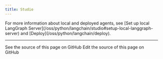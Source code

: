 ```yaml
---
title: Studio
---
```



<AlphaCallout />

<studio />

<Tip>
For more information about local and deployed agents, see [Set up local LangGraph Server](/oss/python/langchain/studio#setup-local-langgraph-server) and [Deploy](/oss/python/langchain/deploy).
</Tip>

---

<CardGroup cols={2}>
  <Card title="View Source" icon="eye" href="https://github.com/langchain-ai/docs/blob/main/src/oss/langchain/studio.mdx">
    See the source of this page on GitHub
  </Card>
  <Card title="Edit Source" icon="pen-to-square" href="https://github.com/langchain-ai/docs/edit/main/src/oss/langchain/studio.mdx">
    Edit the source of this page on GitHub
  </Card>
</CardGroup>
